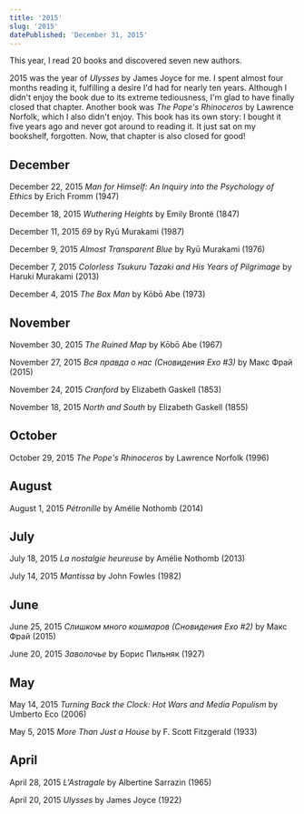 ```yaml
---
title: '2015'
slug: '2015'
datePublished: 'December 31, 2015'
---
```


This year, I read 20 books and discovered seven new authors.

2015 was the year of _Ulysses_ by James Joyce for me. I spent almost four months
reading it, fulfilling a desire I'd had for nearly ten years. Although I didn't
enjoy the book due to its extreme tediousness, I'm glad to have finally closed
that chapter. Another book was _The Pope's Rhinoceros_ by Lawrence Norfolk,
which I also didn't enjoy. This book has its own story: I bought it five years
ago and never got around to reading it. It just sat on my bookshelf, forgotten.
Now, that chapter is also closed for good!

## December

December 22, 2015 _Man for Himself: An Inquiry into the Psychology of Ethics_ by
Erich Fromm (1947)

December 18, 2015 _Wuthering Heights_ by Emily Brontë (1847)

December 11, 2015 _69_ by Ryū Murakami (1987)

December 9, 2015 _Almost Transparent Blue_ by Ryū Murakami (1976)

December 7, 2015 _Colorless Tsukuru Tazaki and His Years of Pilgrimage_ by
Haruki Murakami (2013)

December 4, 2015 _The Box Man_ by Kōbō Abe (1973)

## November

November 30, 2015 _The Ruined Map_ by Kōbō Abe (1967)

November 27, 2015 _Вся правда о нас (Сновидения Ехо #3)_ by Макс Фрай (2015)

November 24, 2015 _Cranford_ by Elizabeth Gaskell (1853)

November 18, 2015 _North and South_ by Elizabeth Gaskell (1855)

## October

October 29, 2015 _The Pope's Rhinoceros_ by Lawrence Norfolk (1996)

## August

August 1, 2015 _Pétronille_ by Amélie Nothomb (2014)

## July

July 18, 2015 _La nostalgie heureuse_ by Amélie Nothomb (2013)

July 14, 2015 _Mantissa_ by John Fowles (1982)

## June

June 25, 2015 _Слишком много кошмаров (Сновидения Ехо #2)_ by Макс Фрай (2015)

June 20, 2015 _Заволочье_ by Борис Пильняк (1927)

## May

May 14, 2015 _Turning Back the Clock: Hot Wars and Media Populism_ by Umberto
Eco (2006)

May 5, 2015 _More Than Just a House_ by F. Scott Fitzgerald (1933)

## April

April 28, 2015 _L'Astragale_ by Albertine Sarrazin (1965)

April 20, 2015 _Ulysses_ by James Joyce (1922)
